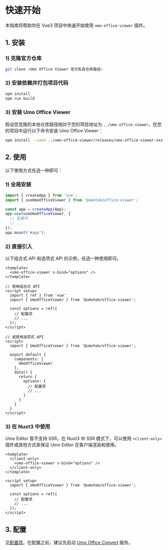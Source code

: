 # 快速开始

本指南将帮助你在 Vue3 项目中快速开始使用 `umo-office-viewer` 插件。

## 1. 安装

### 1) 克隆官方仓库
```bash
git clone <Umo Office Viewer 官方私有仓库路径>
```

### 2) 安装依赖并打包项目代码

```sh npm2yarn
npm install
npm run build
```

### 3) 安装 Umo Office Viewer

假设您克隆的本地仓库路径相对于您的项目地址为 `../umo-office-viewer`，在您的项目中运行以下命令安装 Umo Office Viewer：
 
```sh npm2yarn
npm install --save ../umo-office-viewer/releases/umo-office-viewer-xxx.tgz
```

## 2. 使用

以下使用方式任选一种即可：

### 1) 全局安装
```js filename="main.js"
import { createApp } from 'vue';
import { useUmoOfficeViewer } from '@umotem/office-viewer';

const app = createApp(App);
app.use(useUmoOfficeViewer, {
  // 配置项
  // ...
});
app.mount('#app');
```

### 2) 直接引入

以下组合式 API 和选项式 API 的示例，任选一种使用即可。

```vue filename="component.vue"
<template>
  <umo-office-viewer v-bind="options" />
</template>

// 使用组合式 API
<script setup>
  import { ref } from 'vue'
  import { UmoOfficeViewer } from '@umotem/office-viewer';

  const options = ref({
    // 配置项
    // ...
  });
</script>

// 或使用选项式 API
<script>
  import { UmoOfficeViewer } from '@umotem/office-viewer';

  export default {
    components: {
      UmoOfficeViewer
    },
    data() {
      return {
        options: {
          // 配置项
          // ...
        }
      }
    }
  }
</script>
```

### 3) 在 Nuxt3 中使用

Umo Editor 暂不支持 SSR，在 Nuxt3 中 SSR 模式下，可以使用 `<client-only>` 插件或其他方式来保证 Umo Editor 在客户端渲染和使用。

```vue {2,4} filename="component.vue"
<template>
  <client-only>
    <umo-office-viewer v-bind="options" />
  </client-only>
</template>

<script setup>
  import { UmoOfficeViewer } from '@umotem/office-viewer';

  const options = ref({
    // 配置项
    // ...
  });
</script>
```

## 3. 配置

见[配置项](./options)。在配置之前，建议先启动 [Umo Office Convert](../office-convert/deployment) 服务。